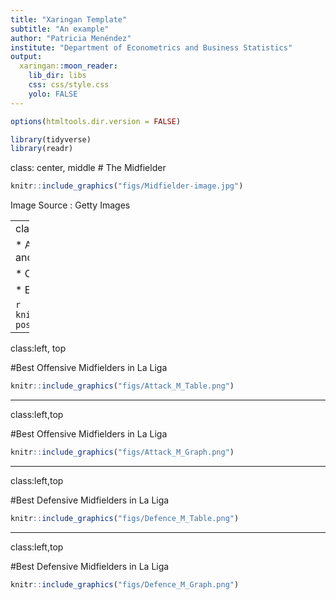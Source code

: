 ```yaml
---
title: "Xaringan Template"
subtitle: "An example"
author: "Patricia Menéndez"
institute: "Department of Econometrics and Business Statistics"
output:
  xaringan::moon_reader:
    lib_dir: libs
    css: css/style.css
    yolo: FALSE
---
```



```r
options(htmltools.dir.version = FALSE)
```

```r
library(tidyverse)
library(readr)
```


class: center, middle
# The Midfielder

```r
knitr::include_graphics("figs/Midfielder-image.jpg")
```

Image Source : Getty Images 

---
class:left, top 
# Role 

* Act as link between the **Strikers** and the **Defenders**. 

* Control the flow of the game.

* Effective communicator 

```r
knitr::include_graphics("figs/mid-pos.png")
```

---

class:left, top

#Best Offensive Midfielders in La Liga

```r
knitr::include_graphics("figs/Attack_M_Table.png")
```
---

class:left,top

#Best Offensive Midfielders in La Liga

```r
knitr::include_graphics("figs/Attack_M_Graph.png")
```
---

class:left,top

#Best Defensive Midfielders in La Liga

```r
knitr::include_graphics("figs/Defence_M_Table.png")
```
---

class:left,top

#Best Defensive Midfielders in La Liga

```r
knitr::include_graphics("figs/Defence_M_Graph.png")
```
